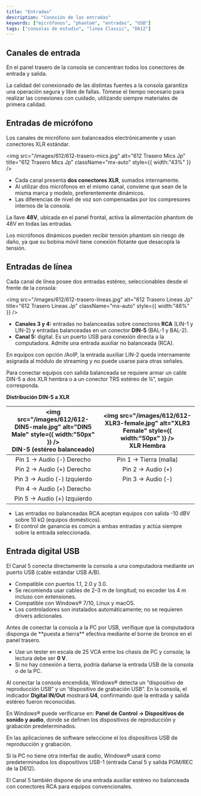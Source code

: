 ```yaml
---
title: "Entradas"
description: "Conexión de las entradas"
keywords: ["micrófonos", "phantom", "entradas", "USB"]
tags: ["consolas de estudio", "linea Classic", "D612"]
---
```


## Canales de entrada

En el panel trasero de la consola se concentran todos los conectores de entrada y salida.

<Note>
  La calidad del conexionado de las distintas fuentes a la consola garantiza una operación segura y libre de fallas. Tómese el tiempo necesario para realizar las conexiones con cuidado, utilizando siempre materiales de primera calidad.
</Note>

## Entradas de micrófono

Los canales de micrófono son balanceados electrónicamente y usan conectores XLR estándar.

<img
  src="/images/612/612-trasero-mics.jpg"
  alt="612 Trasero Mics Jp"
  title="612 Trasero Mics Jp"
  className="mx-auto"
  style={{ width:"43%" }}
/>

- Cada canal presenta **dos conectores XLR**, sumados internamente.
- Al utilizar dos micrófonos en el mismo canal, conviene que sean de la misma marca y modelo, preferentemente dinámicos.
- Las diferencias de nivel de voz son compensadas por los compresores internos de la consola.

La llave **48V**, ubicada en el panel frontal, activa la alimentación phantom de 48V en todas las entradas.

<Note>
  Los micrófonos dinámicos pueden recibir tensión phantom sin riesgo de daño, ya que su bobina móvil tiene conexión flotante que desacopla la tensión.
</Note>

## Entradas de línea

Cada canal de línea posee dos entradas estéreo, seleccionables desde el frente de la consola:

<img
  src="/images/612/612-trasero-lineas.jpg"
  alt="612 Trasero Lineas Jp"
  title="612 Trasero Lineas Jp"
  className="mx-auto"
  style={{ width:"46%" }}
/>

- **Canales 3 y 4:** entradas no balanceadas sobre conectores **RCA** (LIN-1 y LIN-2) y entradas balanceadas en un conector **DIN-5** (BAL-1 y BAL-2).
- **Canal 5:** digital. Es un puerto USB para conexión directa a la computadora. Admite una entrada auxiliar no balanceada (RCA).

<Note>
  En equipos con opción /AoIP, la entrada auxiliar LIN-2 queda internamente asignada al módulo de streaming y no puede usarse para otras señales.
</Note>

Para conectar equipos con salida balanceada se requiere armar un cable DIN-5 a dos XLR hembra o a un conector TRS estéreo de ¼”, según corresponda.

**Distribución DIN-5 a XLR**

| <img   src="/images/612/612-DIN5-male.jpg"   alt="DIN5 Male"   style={{ width:"50px" }} />            <br />DIN-5 (estéreo balanceado) | <img   src="/images/612/612-XLR3-female.jpg"   alt="XLR3 Female"   style={{ width:"50px" }} />            <br />XLR Hembra |
| :------------------------------------------------------------------------------------------------------------------------------------: | :------------------------------------------------------------------------------------------------------------------------: |
| Pin 1 → Audio (-) Derecho                                                                                                              | Pin 1 → Tierra (malla)                                                                                                     |
| Pin 2 → Audio (\+) Derecho                                                                                                             | Pin 2 → Audio (\+)                                                                                                         |
| Pin 3 → Audio (-) Izquierdo                                                                                                            | Pin 3 → Audio (-)                                                                                                          |
| Pin 4 → Audio (\+) Derecho                                                                                                             |                                                                                                                            |
| Pin 5 → Audio (\+) Izquierdo                                                                                                           |                                                                                                                            |

- Las entradas no balanceadas RCA aceptan equipos con salida -10 dBV sobre 10 kΩ (equipos domésticos).
- El control de ganancia es común a ambas entradas y actúa siempre sobre la entrada seleccionada.

## Entrada digital USB

El Canal 5 conecta directamente la consola a una computadora mediante un puerto USB (cable estándar USB A/B).

- Compatible con puertos 1.1, 2.0 y 3.0.
- Se recomienda usar cables de 2–3 m de longitud; no exceder los 4 m incluso con extensiones.
- Compatible con Windows® 7/10, Linux y macOS.
- Los controladores son instalados automáticamente; no se requieren drivers adicionales.

<Warning>
  Antes de conectar la consola a la PC por USB, verifique que la computadora disponga de **puesta a tierra**  efectiva mediante el borne de bronce en el panel trasero.

  - Use un tester en escala de 25 VCA entre los chasis de PC y consola; la lectura debe ser **0 V**.
  - Si no hay conexión a tierra, podría dañarse la entrada USB de la consola o de la PC.
</Warning>

Al conectar la consola encendida, Windows® detecta un “dispositivo de reproducción USB” y un “dispositivo de grabación USB”. En la consola, el indicador **Digital IN/Out** mostrará **U4**, confirmando que la entrada y salida estéreo fueron reconocidas.

En Windows® puede verificarse en: **Panel de Control → Dispositivos de sonido y audio**, donde se definen los dispositivos de reproducción y grabación predeterminados.

En las aplicaciones de software seleccione el los dispositivos USB de reproducción y grabación.

Si la PC no tiene otra interfaz de audio, Windows® usará como predeterminados los dispositivos USB-1 (entrada Canal 5 y salida PGM/REC de la D612).

<Info>
  El Canal 5 también dispone de una entrada auxiliar estéreo no balanceada con conectores RCA para equipos convencionales.
</Info>
